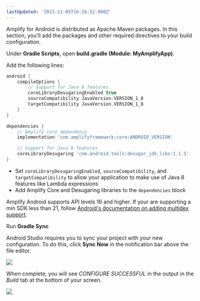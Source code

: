 ```yaml
---
lastUpdated: '2021-11-05T16:26:52.000Z'
---
```

Amplify for Android is distributed as Apache Maven packages. In this section, you'll add the packages and other required directives to your build configuration.

Under **Gradle Scripts**, open **build.gradle (Module: MyAmplifyApp)**.

Add the following lines:

```groovy
android {
    compileOptions {
        // Support for Java 8 features
        coreLibraryDesugaringEnabled true
        sourceCompatibility JavaVersion.VERSION_1_8
        targetCompatibility JavaVersion.VERSION_1_8
    }
}

dependencies {
    // Amplify core dependency
    implementation 'com.amplifyframework:core:ANDROID_VERSION'

    // Support for Java 8 features
    coreLibraryDesugaring 'com.android.tools:desugar_jdk_libs:1.1.5'
}
```

- Set `coreLibraryDesugaringEnabled`, `sourceCompatibility`, and `targetCompatibility` to allow your application to make use of Java 8 features like Lambda expressions
- Add Amplify Core and Desugaring libraries to the `dependencies` block

<Callout>
Amplify Android supports API levels 16 and higher. If your are supporting a min SDK less than 21, follow <a href="https://developer.android.com/studio/build/multidex#mdex-pre-l">Android's documentation on adding multidex support</a>.
</Callout>

Run **Gradle Sync**

Android Studio requires you to sync your project with your new configuration. To do this, click **Sync Now** in the notification bar above the file editor.

![](/images/lib/getting-started/android/set-up-android-studio-sync-gradle.png)

When complete, you will see *CONFIGURE SUCCESSFUL* in the output in the *Build* tab at the bottom of your screen.

![](/images/lib/getting-started/android/set-up-android-studio-configure-successful.png)
